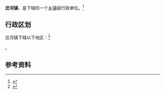 {{中国乡级行政区|32/06/23/110/000}}

'''岔河镇'''，是{{PRC admin/fullname|32/06/23/110/000|3}}下辖的一个[[乡镇|乡镇]]级行政单位。<ref>{{PRC admin/ref sgc|{{PRC admin/parent|32/06/23/110/000}}}}</ref>

== 行政区划 ==

岔河镇下辖以下地区：<ref>{{PRC admin/ref sgc|32/06/23/110/000}}</ref>

{{PRC admin/children|32/06/23/110/000}}。

== 参考资料 ==

{{reflist}}

{{行政区划小作品}}
{{PRC admin/navcat|32/06/23/110/000}}